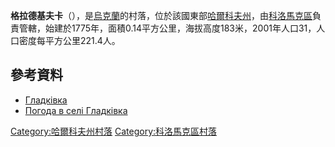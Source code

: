{{coord|49|53|15|N|35|16|47|E|scale:100000_region:UA|display=title}}

'''格拉德基夫卡'''（{{lang-uk|Гладківка}}），是[[烏克蘭|烏克蘭]]的村落，位於該國東部[[哈爾科夫州|哈爾科夫州]]，由[[科洛馬克區|科洛馬克區]]負責管轄，始建於1775年，面積0.14平方公里，海拔高度183米，2001年人口31，人口密度每平方公里221.4人。

==參考資料==
* [http://w1.c1.rada.gov.ua/pls/z7502/A005?rdat1=09.01.2009&rf7571=33366 Гладківка]{{dead link|date=2018年3月 |bot=InternetArchiveBot |fix-attempted=yes }}
* [http://weather.in.ua/ua/har'kovskaja/5124 Погода в селі Гладківка]{{Wayback|url=http://weather.in.ua/ua/har%27kovskaja/5124 |date=20200804062134 }}

{{DEFAULTSORT:Гладківка}}
[[Category:哈爾科夫州村落|Category:哈爾科夫州村落]]
[[Category:科洛馬克區村落|Category:科洛馬克區村落]]


{{Kharkiv-geo-stub}}